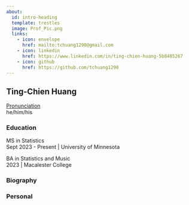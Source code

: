 ```yaml
---
about:
  id: intro-heading
  template: trestles
  image: Prof_Pic.png
  links:
    - icon: envelope
      href: mailto:tchuang1290@gmail.com
    - icon: linkedin
      href: https://www.linkedin.com/in/ting-chien-huang-5b8485267
    - icon: github
      href: https://github.com/tchuang1290
---
```


::: {#intro-heading}
## Ting-Chien Huang

<a href="https://namedrop.io/tingchienhuang" target="_blank" rel="noopener">Pronunciation</a> <br> he/him/his

### Education

MS in Statistics <br> Sept 2023 - Present \| University of Minnesota

BA in Statistics and Music <br> 2023 \| Macalester College
:::

### Biography

### Personal
